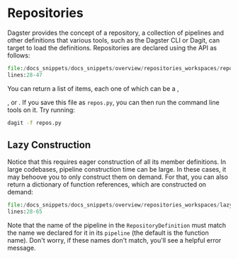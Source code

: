 
<DynamicMetaTags
  title="Repositories | Dagster"
  description="Dagster Repository is a collection of pipelines and other definitions that
various tools, such as the Dagster CLI or Dagit, can target to load the definitions."
/>

# Repositories

Dagster provides the concept of a repository, a collection of pipelines and other definitions that
various tools, such as the Dagster CLI or Dagit, can target to load the definitions. Repositories are
declared using the <PyObject module="dagster" object="RepositoryDefinition" /> API as follows:

```python literalinclude showLines startLine=24 caption=repos.py
file:/docs_snippets/docs_snippets/overview/repositories_workspaces/repository_definition.py
lines:28-47
```

You can return a list of items, each one of which can be a <PyObject module="dagster" object="PipelineDefinition"/>,

<PyObject module="dagster" object="ScheduleDefinition" />, or <PyObject
  module="dagster"
  object="PartitionSetDefinition"
/>. If you save this file as `repos.py`, you can then run the command line tools
on it. Try running:

```bash
dagit -f repos.py
```

## Lazy Construction

Notice that this requires eager construction of all its member definitions. In large codebases,
pipeline construction time can be large. In these cases, it may behoove you to only construct them
on demand. For that, you can also return a dictionary of function references, which are constructed
on demand:

```python literalinclude showLines caption=repos.py
file:/docs_snippets/docs_snippets/overview/repositories_workspaces/lazy_repository_definition.py
lines:28-65
```

Note that the name of the pipeline in the `RepositoryDefinition` must match the name we declared for
it in its `pipeline` (the default is the function name). Don't worry, if these names don't match,
you'll see a helpful error message.

